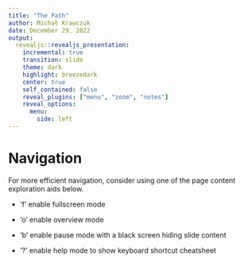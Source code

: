 ```yaml
---
title: "The Path"
author: Michał Krawczuk
date: December 29, 2022
output:
  revealjs::revealjs_presentation:
    incremental: true
    transition: slide
    theme: dark
    highlight: breezedark
    center: true
    self_contained: false
    reveal_plugins: ["menu", "zoom", "notes"]
    reveal_options:
      menu:
        side: left
---
```


# Navigation

For more efficient navigation, consider using one of the page content exploration aids below.

-   'f' enable fullscreen mode

-   'o' enable overview mode

-   'b' enable pause mode with a black screen hiding slide content

-   '?' enable help mode to show keyboard shortcut cheatsheet


